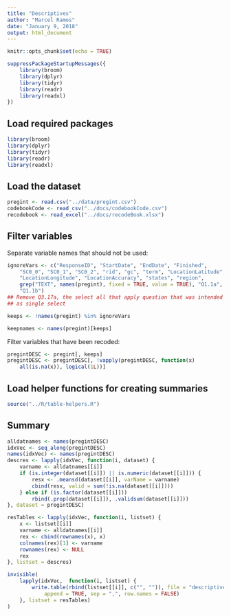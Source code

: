 ```yaml
---
title: "Descriptives"
author: "Marcel Ramos"
date: "January 9, 2018"
output: html_document
---
```


```r
knitr::opts_chunk$set(echo = TRUE)
```

```r
suppressPackageStartupMessages({
    library(broom)
    library(dplyr)
    library(tidyr)
    library(readr)
    library(readxl)
})
```

## Load required packages

```r
library(broom)
library(dplyr)
library(tidyr)
library(readr)
library(readxl)
```

## Load the dataset

```r
pregint <- read.csv("../data/pregint.csv")
codebookCode <- read_csv("../docs/codebookCode.csv")
recodebook <- read_excel("../docs/recodeBook.xlsx")
```

## Filter variables

Separate variable names that should not be used:

```r
ignoreVars <- c("ResponseID", "StartDate", "EndDate", "Finished",
    "SC0_0", "SC0_1", "SC0_2", "rid", "gc", "term", "LocationLatitude",
    "LocationLongitude", "LocationAccuracy", "states", "region",
    grep("TEXT", names(pregint), fixed = TRUE, value = TRUE), "Q1.1a",
    "Q1.1b")
## Remove Q3.17a, the select all that apply question that was intended
## as single select

keeps <- !names(pregint) %in% ignoreVars

keepnames <- names(pregint)[keeps]
```

Filter variables that have been recoded:

```r
pregintDESC <- pregint[, keeps]
pregintDESC <- pregintDESC[, !vapply(pregintDESC, function(x)
    all(is.na(x)), logical(1L))]
```

## Load helper functions for creating summaries

```r
source("../R/table-helpers.R")
```

## Summary

```r
alldatnames <- names(pregintDESC)
idxVec <- seq_along(pregintDESC)
names(idxVec) <- names(pregintDESC)
descres <- lapply(idxVec, function(i, dataset) {
    varname <- alldatnames[[i]]
    if (is.integer(dataset[[i]]) || is.numeric(dataset[[i]])) {
        resx <- .meansd(dataset[[i]], varName = varname)
        cbind(resx, valid = sum(!is.na(dataset[[i]])))
    } else if (is.factor(dataset[[i]]))
        rbind(.prop(dataset[[i]]), .validsum(dataset[[i]]))
}, dataset = pregintDESC)

resTables <- lapply(idxVec, function(i, listset) {
    x <- listset[[i]]
    varname <- alldatnames[[i]]
    rex <- cbind(rownames(x), x)
    colnames(rex)[1] <- varname
    rownames(rex) <- NULL
    rex
}, listset = descres)
```

```r
invisible(
    lapply(idxVec,  function(i, listset) {
        write.table(rbind(listset[[i]], c("", "")), file = "descriptives.csv",
            append = TRUE, sep = ",", row.names = FALSE)
    }, listset = resTables)
)
```


